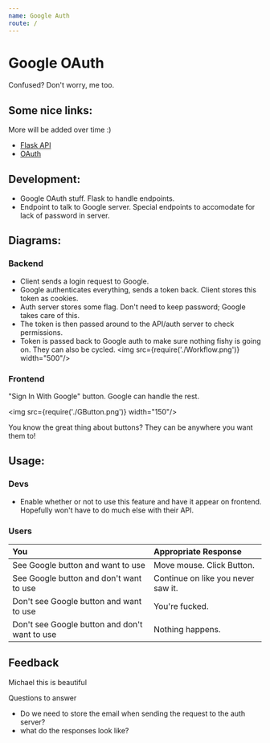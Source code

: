 ```yaml
---
name: Google Auth
route: /
---
```


# Google OAuth

Confused? Don't worry, me too.

## Some nice links:
More will be added over time :)

* [Flask API](https://www.flaskapi.org/#example)
* [OAuth](https://developers.google.com/identity/protocols/OAuth2)

## Development:
* Google OAuth stuff. Flask to handle endpoints.
* Endpoint to talk to Google server. Special endpoints to accomodate for lack of password in server.

## Diagrams:
### Backend
* Client sends a login request to Google.
* Google authenticates everything, sends a token back. Client stores this token as cookies.
* Auth server stores some flag. Don't need to keep password; Google takes care of this.
* The token is then passed around to the API/auth server to check permissions.
* Token is passed back to Google auth to make sure nothing fishy is going on. They can also be cycled.
<img src={require('./Workflow.png')} width="500"/>

### Frontend
"Sign In With Google" button. Google can handle the rest. 

<img src={require('./GButton.png')} width="150"/>

You know the great thing about buttons? They can be anywhere you want them to!

## Usage:
### Devs
* Enable whether or not to use this feature and have it appear on frontend. 
Hopefully won't have to do much else with their API.
### Users
| You | Appropriate Response |
| :--- | :--- |
| See Google button and want to use | Move mouse. Click Button. |
| See Google button and don't want to use | Continue on like you never saw it. |
| Don't see Google button and want to use | You're fucked. |
| Don't see Google button and don't want to use | Nothing happens. |


## Feedback 

Michael this is beautiful

Questions to answer
* Do we need to store the email when sending the request to the auth server? 
* what do the responses look like? 